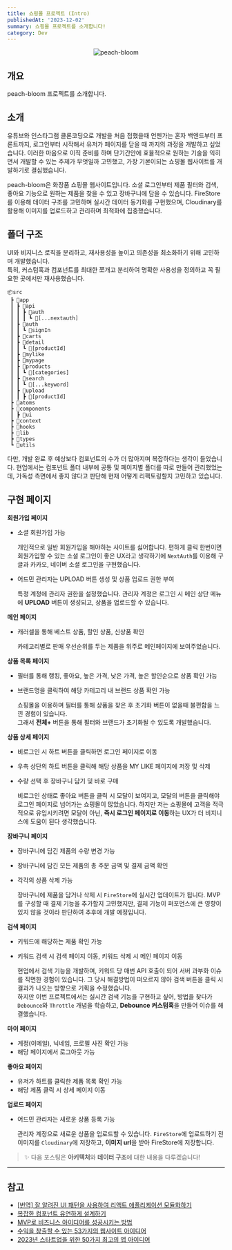```yaml
---
title: 쇼핑몰 프로젝트 (Intro)
publishedAt: '2023-12-02'
summary: 쇼핑몰 프로젝트를 소개합니다!
category: Dev
---
```


<p align='center'>
  <img
    src='/blog/img/peach-bloom.png'
    width='auto'
    alt='peach-bloom'
    priority='true'
  />
</p>

## 개요

peach-bloom 프로젝트를 소개합니다.

## 소개

유튜브와 인스타그램 클론코딩으로 개발을 처음 접했을때 언젠가는 혼자 백엔드부터 프론트까지, 로그인부터 시작해서 유저가 페이지를 닫을 때 까지의
과정을 개발하고 싶었습니다. 이러한 마음으로 이직 준비를 하며 단기간안에 효율적으로 원하는 기술을 익히면서 개발할 수 있는 주제가 무엇일까 고민했고,
가장 기본이되는 쇼핑몰 웹사이트를 개발하기로 결심했습니다.

peach-bloom은 화장품 쇼핑몰 웹사이트입니다. 소셜 로그인부터 제품 필터와 검색, 좋아요 기능으로 원하는 제품을 찾을 수 있고 장바구니에 담을 수 있습니다.
FireStore를 이용해 데이터 구조를 고민하며 실시간 데이터 동기화를 구현했으며, Cloudinary를 활용해 이미지를 업로드하고 관리하며 최적화에 집중했습니다.

## 폴더 구조

UI와 비지니스 로직을 분리하고, 재사용성을 높이고 의존성을 최소화하기 위해 고민하며 개발했습니다.<br/>
특히, 커스텀훅과 컴포넌트를 최대한 쪼개고 분리하여 명확한 사용성을 정의하고 꼭 필요한 곳에서만 재사용했습니다.

```tsx
📦src
 ┣ 📂app
 ┃ ┣ 📂api
 ┃ ┃ ┣ 📂auth
 ┃ ┃ ┃ ┗ 📂[...nextauth]
 ┃ ┣ 📂auth
 ┃ ┃ ┗ 📂signIn
 ┃ ┣ 📂carts
 ┃ ┣ 📂detail
 ┃ ┃ ┗ 📂[productId]
 ┃ ┣ 📂mylike
 ┃ ┣ 📂mypage
 ┃ ┣ 📂products
 ┃ ┃ ┗ 📂[categories]
 ┃ ┣ 📂search
 ┃ ┃ ┗ 📂[...keyword]
 ┃ ┣ 📂upload
 ┃ ┃ ┣ 📂[productId]
 ┣ 📂atoms
 ┣ 📂components
 ┃ ┣ 📂ui
 ┣ 📂context
 ┣ 📂hooks
 ┣ 📂lib
 ┣ 📂types
 ┗ 📂utils
```

다만, 개발 완료 후 예상보다 컴포넌트의 수가 더 많아지며 복잡하다는 생각이 들었습니다.
현업에서는 컴포넌트 폴더 내부에 공통 및 페이지별 폴더를 따로 만들어 관리했었는데, 가독성 측면에서 좋지 않다고 판단해 현재 어떻게 리팩토링할지 고민하고 있습니다.

## 구현 페이지

**회원가입 페이지**

- 소셜 회원가입 가능

  개인적으로 일반 회원가입을 해야하는 사이트를 싫어합니다. 편하게 클릭 한번이면 회원가입할 수 있는 소셜 로그인이 좋은 UX라고 생각하기에 `NextAuth`를 이용해 구글과 카카오, 네이버 소셜 로그인을 구현했습니다.

- 어드민 관리자는 UPLOAD 버튼 생성 및 상품 업로드 권한 부여

  특정 계정에 관리자 권한을 설정했습니다. 관리자 계정은 로그인 시 메인 상단 메뉴에 **UPLOAD** 버튼이 생성되고, 상품을 업로드할 수 있습니다.

**메인 페이지**

- 캐러셀을 통해 베스트 상품, 할인 상품, 신상품 확인

  카테고리별로 판매 우선순위를 두는 제품을 위주로 메인페이지에 보여주었습니다.

**상품 목록 페이지**

- 필터를 통해 랭킹, 좋아요, 높은 가격, 낮은 가격, 높은 할인순으로 상품 확인 가능
- 브랜드명을 클릭하여 해당 카테고리 내 브랜드 상품 확인 가능

  쇼핑몰을 이용하며 필터를 통해 상품을 찾은 후 초기화 버튼이 없을때 불편함을 느낀 경험이 있습니다.<br/>
  그래서 **전체+** 버튼을 통해 필터와 브랜드가 초기화될 수 있도록 개발했습니다.

**상품 상세 페이지**

- 비로그인 시 하트 버튼을 클릭하면 로그인 페이지로 이동
- 우측 상단의 하트 버튼을 클릭해 해당 상품을 MY LIKE 페이지에 저장 및 삭제
- 수량 선택 후 장바구니 담기 및 바로 구매

  비로그인 상태로 좋아요 버튼을 클릭 시 모달이 보여지고, 모달의 버튼을 클릭해야 로그인 페이지로 넘어가는 쇼핑몰이 많았습니다.
  하지만 저는 쇼핑몰에 고객을 적극적으로 유입시키려면 모달이 아닌, **즉시 로그인 페이지로 이동**하는 UX가 더 비지니스에 도움이 된다 생각했습니다.

**장바구니 페이지**

- 장바구니에 담긴 제품의 수량 변경 가능
- 장바구니에 담긴 모든 제품의 총 주문 금액 및 결제 금액 확인
- 각각의 상품 삭제 가능

  장바구니에 제품을 담거나 삭제 시 `FireStore`에 실시간 업데이트가 됩니다. MVP를 구성할 때 결제 기능을 추가할지 고민했지만,
  결제 기능이 퍼포먼스에 큰 영향이 있지 않을 것이라 판단하여 추후에 개발 예정입니다.

**검색 페이지**

- 키워드에 해당하는 제품 확인 가능
- 키워드 검색 시 검색 페이지 이동, 키워드 삭제 시 메인 페이지 이동

  현업에서 검색 기능을 개발하며, 키워드 당 매번 API 호출이 되어 서버 과부화 이슈를 직면한 경험이 있습니다.
  그 당시 해결방법이 떠오르지 않아 검색 버튼을 클릭 시 결과가 나오는 방향으로 기획을 수정했습니다.<br/>
  하지만 이번 프로젝트에서는 실시간 검색 기능을 구현하고 싶어, 방법을 찾다가 `Debounce`와 `Throttle` 개념을 학습하고,
  **Debounce 커스텀훅**을 만들어 이슈를 해결했습니다.

**마이 페이지**

- 계정(이메일), 닉네임, 프로필 사진 확인 가능
- 해당 페이지에서 로그아웃 가능

**좋아요 페이지**

- 유저가 하트를 클릭한 제품 목록 확인 가능
- 해당 제품 클릭 시 상세 페이지 이동

**업로드 페이지**

- 어드민 관리자는 새로운 상품 등록 가능

  관리자 계정으로 새로운 상품을 업로드할 수 있습니다.
  `FireStore`에 업로드하기 전 이미지를 `Cloudinary`에 저장하고, **이미지 url**을 받아 FireStore에 저장합니다.

> ✨ 다음 포스팅은 **아키텍처**와 **데이터 구조**에 대한 내용을 다루겠습니다!

---

## 참고

- [[번역] 잘 알려진 UI 패턴을 사용하여 리액트 애플리케이션 모듈화하기](https://velog.io/@eunbinn/modularizing-react-apps#%EB%A6%AC%EC%95%A1%ED%8A%B8%EB%8A%94-%EB%B7%B0%EB%A5%BC-%EA%B5%AC%EC%B6%95%ED%95%98%EA%B8%B0-%EC%9C%84%ED%95%9C-%EC%86%8C%EB%B0%95%ED%95%9C-%EB%9D%BC%EC%9D%B4%EB%B8%8C%EB%9F%AC%EB%A6%AC%EC%9E%85%EB%8B%88%EB%8B%A4)
- [복잡한 컴포넌트 유연하게 설계하기](https://velog.io/@moreso/designing-complex-components-flexibly)
- [MVP로 비즈니스 아이디어를 성공시키는 방법](https://www.elancer.co.kr/blog/view?seq=70)
- [수익을 창출할 수 있는 53가지의 웹사이트 아이디어](https://ko.wix.com/blog/post/website-ideas)
- [2023년 스타트업을 위한 50가지 최고의 앱 아이디어](https://appmaster.io/ko/blog/2022nyeon-seutateueobeul-wihan-50gaji-coegoyi-aeb-aidieo)
